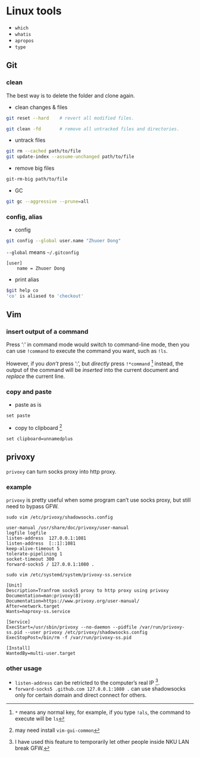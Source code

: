 # Linux tools

- `which`
- `whatis` 
- `apropos`
- `type`






## Git



### clean 

The best way is to delete the folder and clone again.

- clean changes & files

```bash
git reset --hard	# revert all modified files.

git clean -fd		# remove all untracked files and directories.
```

- untrack files

```bash
git rm --cached path/to/file
git update-index --assume-unchanged path/to/file
```

- remove big files

```bash
git-rm-big path/to/file
```

- GC

```bash
git gc --aggressive --prune=all
```



### config, alias

- config

```bash
git config --global user.name "Zhuoer Dong"
```

`--global` means `~/.gitconfig`

```
[user]
	name = Zhuoer Dong
```



- print alias

```bash
$git help co
'co' is aliased to 'checkout'
```






## Vim 



### insert output of a command

Press ':' in command mode would switch to command-line mode, then you can use `!command` to execute the command you want, such as `!ls`.

However, if you _don't_ press ':', but _directly_ press `!*command` ^[`*` means any normal key, for example, if you type `!als`, the command to execute will be `ls`] instead, the output of the command will be _inserted_ into the current document and _replace_ the current line.



### copy and paste

- paste as is

```
set paste
```

- copy to clipboard ^[may need install `vim-gui-common`]

```
set clipboard=unnamedplus
```







## privoxy

`privoxy` can turn socks proxy into http proxy.



### example

`privoxy` is pretty useful when some program can't use socks proxy, but still need to bypass GFW.

`sudo vim /etc/privoxy/shadowsocks.config`
```
user-manual /usr/share/doc/privoxy/user-manual
logfile logfile
listen-address  127.0.0.1:1081
listen-address  [::1]:1081
keep-alive-timeout 5
tolerate-pipelining 1
socket-timeout 300
forward-socks5 / 127.0.0.1:1080 .
```

`sudo vim /etc/systemd/system/privoxy-ss.service`
```
[Unit]
Description=Tranfrom socks5 proxy to http proxy using privoxy
Documentation=man:privoxy(8) 
Documentation=https://www.privoxy.org/user-manual/
After=network.target
Wants=haproxy-ss.service

[Service]
ExecStart=/usr/sbin/privoxy --no-daemon --pidfile /var/run/privoxy-ss.pid --user privoxy /etc/privoxy/shadowsocks.config 
ExecStopPost=/bin/rm -f /var/run/privoxy-ss.pid

[Install]
WantedBy=multi-user.target
```




### other usage


- `listen-address` can be retricted to the computer's real IP ^[I have used this feature to temporarily let other people inside NKU LAN break GFW.].
- `forward-socks5 .github.com 127.0.0.1:1080 .` can use shadowsocks only for certain domain and direct connect for others.
    





  
    



